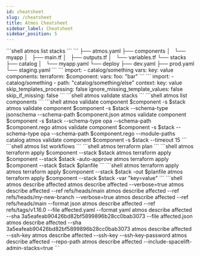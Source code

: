 ```yaml
---
id: cheatsheet
slug: /cheatsheet
title: Atmos Cheatsheet
sidebar_label: Cheatsheet
sidebar_position: 5
---
```


<CardGroup title="Stacks" className="cheatsheet">
    <Card title="List Stacks">
    ```shell
    atmos list stacks
    ```
    </Card>
    <Card title="Folder Structure">
    ```
    ├── atmos.yaml
    ├── components
    │   └── myapp
    │       ├── main.tf
    │       ├── outputs.tf
    │       └── variables.tf
    └── stacks
        ├── catalog
        │   └── myapp.yaml
        └── deploy
            ├── dev.yaml
            ├── prod.yaml
            └── staging.yaml
    ```
    </Card>
    <Card title="Stack Schema">
    ```
    import:
    - catalog/something
    vars:
      key: value
    components:
      terraform:
        $component:
          vars:
            foo: "bar"
    ```
    </Card>
    <Card title="Stack Imports Schema">
    ```
    import:
    - catalog/something
    - path: "catalog/something/else"
      context:
        key: value
      skip_templates_processing: false
      ignore_missing_template_values: false
      skip_if_missing: false
    ```
    </Card>
    <Card title="Validate Stacks">
    ```shell
    atmos validate stacks
    ```
    </Card>
</CardGroup>

<CardGroup title="Components" className="cheatsheet">
    <Card title="List Components">
    ```shell
    atmos list components
    ```
    </Card>
    <Card title="Validate Components">
    ```shell
    atmos validate component $component -s $stack
    atmos validate component $component -s $stack --schema-type jsonschema --schema-path $component.json
    atmos validate component $component -s $stack --schema-type opa --schema-path $component.rego 
    atmos validate component $component -s $stack --schema-type opa --schema-path $component.rego  --module-paths catalog
    atmos validate component $component -s $stack --timeout 15
    ```
    </Card>    
</CardGroup>

<CardGroup title="Workflows" className="cheatsheet">
    <Card title="List Workflows">
    ```shell
    atmos list workflows
    ```
    </Card>
</CardGroup>

<CardGroup title="Terraform" className="cheatsheet">
    <Card title="Plan Root Modules">
    ```shell
    atmos terraform plan
    ```
    </Card> 
    <Card title="Apply Root Modules">
    ```shell
    atmos terraform apply $component --stack $stack
    atmos terraform apply $component --stack $stack -auto-approve
    atmos terraform apply $component --stack $stack $planfile
    ```
    </Card>
    <Card title="Deploy Root Modules">
    ```shell
    atmos terraform apply
    atmos terraform apply $component --stack $stack -out $planfile
    atmos terraform apply $component --stack $stack -var "key=value"
    ```
    </Card>
</CardGroup>

<CardGroup title="Describe" className="cheatsheet">
    <Card title="Describe Affected">
    ```shell
    atmos describe affected
    atmos describe affected --verbose=true
    atmos describe affected --ref refs/heads/main
    atmos describe affected --ref refs/heads/my-new-branch --verbose=true
    atmos describe affected --ref refs/heads/main --format json
    atmos describe affected --ref refs/tags/v1.16.0 --file affected.yaml --format yaml
    atmos describe affected --sha 3a5eafeab90426bd82bf5899896b28cc0bab3073 --file affected.json
    atmos describe affected --sha 3a5eafeab90426bd82bf5899896b28cc0bab3073
    atmos describe affected --ssh-key <path_to_ssh_key>
    atmos describe affected --ssh-key <path_to_ssh_key> --ssh-key-password <password>
    atmos describe affected --repo-path <path_to_already_cloned_repo>
    atmos describe affected --include-spacelift-admin-stacks=true
    ```
    </Card>
</CardGroup>
